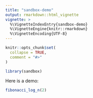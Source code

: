 ```yaml
---
title: "sandbox-demo"
output: rmarkdown::html_vignette
vignette: >
  %\VignetteIndexEntry{sandbox-demo}
  %\VignetteEngine{knitr::rmarkdown}
  %\VignetteEncoding{UTF-8}
---
```


```r
knitr::opts_chunk$set(
  collapse = TRUE,
  comment = "#>"
)
```

```r
library(sandbox)
```

Here is a demo:

```r

fibonacci_log_n(2)

```
